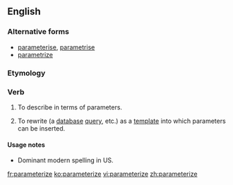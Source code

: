 ==English==

===Alternative forms===
* [[parameterise]], [[parametrise]] {{qualifier|UK}}
* [[parametrize]] {{qualifier|US}}

===Etymology===
{{suffix|parameter|ize}}

===Verb===
{{en-verb|parameteriz|ing}}

# {{context|transitive|lang=en}} To describe in terms of parameters.
# {{context|computing|transitive|lang=en}} To rewrite (a [[database]] [[query]], etc.) as a [[template]] into which parameters can be inserted.

====Usage notes====
*Dominant modern spelling in US.

[[fr:parameterize]]
[[ko:parameterize]]
[[vi:parameterize]]
[[zh:parameterize]]